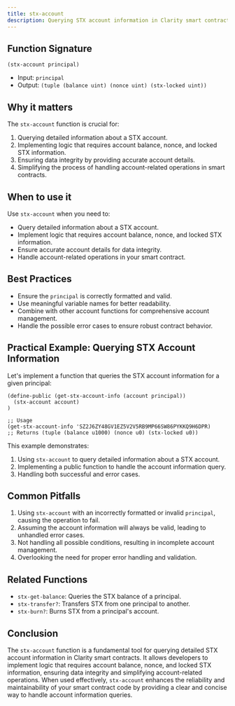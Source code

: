 ```yaml
---
title: stx-account
description: Querying STX account information in Clarity smart contracts.
---
```


## Function Signature

```clarity
(stx-account principal)
```

- Input: `principal`
- Output: `(tuple (balance uint) (nonce uint) (stx-locked uint))`

## Why it matters

The `stx-account` function is crucial for:

1. Querying detailed information about a STX account.
2. Implementing logic that requires account balance, nonce, and locked STX information.
3. Ensuring data integrity by providing accurate account details.
4. Simplifying the process of handling account-related operations in smart contracts.

## When to use it

Use `stx-account` when you need to:

- Query detailed information about a STX account.
- Implement logic that requires account balance, nonce, and locked STX information.
- Ensure accurate account details for data integrity.
- Handle account-related operations in your smart contract.

## Best Practices

- Ensure the `principal` is correctly formatted and valid.
- Use meaningful variable names for better readability.
- Combine with other account functions for comprehensive account management.
- Handle the possible error cases to ensure robust contract behavior.

## Practical Example: Querying STX Account Information

Let's implement a function that queries the STX account information for a given principal:

```clarity
(define-public (get-stx-account-info (account principal))
  (stx-account account)
)

;; Usage
(get-stx-account-info 'SZ2J6ZY48GV1EZ5V2V5RB9MP66SW86PYKKQ9H6DPR) 
;; Returns (tuple (balance u1000) (nonce u0) (stx-locked u0))
```

This example demonstrates:
1. Using `stx-account` to query detailed information about a STX account.
2. Implementing a public function to handle the account information query.
3. Handling both successful and error cases.

## Common Pitfalls

1. Using `stx-account` with an incorrectly formatted or invalid `principal`, causing the operation to fail.
2. Assuming the account information will always be valid, leading to unhandled error cases.
3. Not handling all possible conditions, resulting in incomplete account management.
4. Overlooking the need for proper error handling and validation.

## Related Functions

- `stx-get-balance`: Queries the STX balance of a principal.
- `stx-transfer?`: Transfers STX from one principal to another.
- `stx-burn?`: Burns STX from a principal's account.

## Conclusion

The `stx-account` function is a fundamental tool for querying detailed STX account information in Clarity smart contracts. It allows developers to implement logic that requires account balance, nonce, and locked STX information, ensuring data integrity and simplifying account-related operations. When used effectively, `stx-account` enhances the reliability and maintainability of your smart contract code by providing a clear and concise way to handle account information queries.
